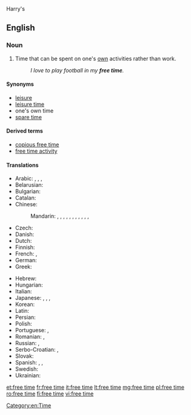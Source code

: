 Harry's

==English==
{{wikipedia|Leisure}}

===Noun===
{{en-noun|head=[[free]] [[time]]|-}}

# Time that can be spent on one's [[own]] activities rather than work.
#: ''I love to play football in my '''free time'''.''

====Synonyms====
* [[leisure]]
* [[leisure time]]
* one's own time<!--not idiomatic; do not wikify-->
* [[spare time]]

====Derived terms====
* [[copious free time]]<!--see Wikipedia article-->
* [[free time activity]]

====Translations====
{{trans-top|time that can be spent on one's own activities rather than work}}
* Arabic: {{t|ar|رَاحَة|f}}, {{t|ar|خُلُو مِن اَلْعَمَل}}, {{t|ar|فَرَاغ|m}}, {{t|ar|وَقْت اَلْفَرَاغ|m}}
* Belarusian: {{t|be|свабодны час|m|tr=svabódny čas}}
* Bulgarian: {{t|bg|свободно време|n|tr=svobodno vreme}}
* Catalan: {{t+|ca|oci|m}}
* Chinese:
*: Mandarin: {{t|cmn|空閑|sc=Hani}}, {{t+|cmn|空闲|tr=kòngxián|sc=Hani}}, {{t|cmn|閑空|sc=Hani}}, {{t+|cmn|闲空|tr=xiánkòng|sc=Hani}}, {{t+|cmn|閑暇|sc=Hani}}, {{t+|cmn|闲暇|tr=xiánxiá|sc=Hani}}, {{t+|cmn|餘暇|sc=Hani}}, {{t+|cmn|余暇|tr=yúxiá|sc=Hani}}, {{t|cmn|餘閑|sc=Hani}}, {{t+|cmn|余闲|tr=yúxián|sc=Hani}}, {{qualifier|informal}} {{t|cmn|空兒|sc=Hani}}, {{t+|cmn|空儿|tr=kòngr|sc=Hani}}
* Czech: {{t|cs|volný čas|m}}
* Danish: {{t|da|fritid}}
* Dutch: {{t|nl|vrijetijd|m}}
* Finnish: {{t|fi|vapaa-aika}}
* French: {{t+|fr|temps libre|m}}, {{t+|fr|loisir|m}}
* German: {{t+|de|Freizeit|f}}
* Greek: {{t+|el|ελεύθερος χρόνος}}
{{trans-mid}}
* Hebrew: {{t|he|פנאי|m}}
* Hungarian: {{t+|hu|szabadidő}}
* Italian: {{t|it|tempo libero|m}}
* Japanese: {{t|ja|余暇|tr=よか, yoka}}, {{t|ja|閑暇|tr=かんか, kanka}}, {{t|ja|閑散|tr=かんさん, kansan}}, {{t+|ja|暇|tr=ひま, hima}}
* Korean: {{t+|ko|여가|sc=Hang}}
* Latin: {{t|la|otium|n}}
* Persian: {{t|fa|اوقات فراغت|tr=owğât-e farâğat|sc=fa-Arab}}
* Polish: {{t|pl|wolny czas|m}}
* Portuguese: {{t+|pt|folga|f}}, {{t|pt|tempo livre|m}}
* Romanian: {{t|ro|timp liber}}, {{t+|ro|răgaz|n}}
* Russian: {{t|ru|свобо́дное вре́мя|n}}, {{t+|ru|досу́г|m}}
* Serbo-Croatian: {{t|sh|слободно време|n|sc=Cyrl}}, {{t|sh|slobodno vreme|n|sc=Cyrl}}
* Slovak: {{t|sk|voľný čas|m}}
* Spanish: {{t|es|tiempo libre}}, {{t+|es|ocio|m}}, {{t|es|tiempo ocio|m}}
* Swedish: {{t+|sv|fritid}}
* Ukrainian: {{t|uk|вільний час|m|tr=víl'nyj čas}}
{{trans-bottom}}

[[Category:en:Time]]

[[et:free time]]
[[fr:free time]]
[[it:free time]]
[[lt:free time]]
[[mg:free time]]
[[pl:free time]]
[[ro:free time]]
[[fi:free time]]
[[vi:free time]]